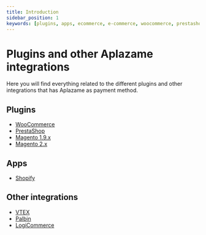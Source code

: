 ```yaml
---
title: Introduction
sidebar_position: 1
keywords: [plugins, apps, ecommerce, e-commerce, woocommerce, prestashop, magento, shopify, vtex]
---
```

# Plugins and other Aplazame integrations
Here you will find everything related to the different plugins and other integrations that has Aplazame as payment method.

## Plugins
* [WooCommerce](../woocommerce/)
* [PrestaShop](../prestashop/)
* [Magento 1.9.x](../magento/)
* [Magento 2.x](../magento2/)

## Apps
* [Shopify](../shopify/)

## Other integrations
* [VTEX](../vtex/)
* [Palbin](../palbin/)
* [LogiCommerce](../logicommerce/)
